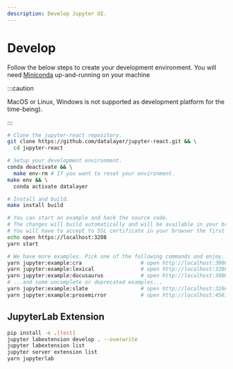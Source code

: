 ```yaml
---
description: Develop Jupyter UI.
---
```


# Develop

Follow the below steps to create your development environment. You will need [Miniconda](https://docs.conda.io/en/latest/miniconda.html) up-and-running on your machine

:::caution

MacOS or Linux, Windows is not supported as development platform for the time-being).

:::

```bash
# Clone the jupyter-react repository.
git clone https://github.com/datalayer/jupyter-react.git && \
  cd jupyter-react
```

```bash
# Setup your development environment.
conda deactivate && \
  make env-rm # If you want to reset your environment.
make env && \
  conda activate datalayer
```

```bash
# Install and build.
make install build
```

```bash
# You can start an example and hack the source code.
# The changes will build automatically and will be available in your browser.
# You will have to accept to SSL certificate in your browser the first time.
echo open https://localhost:3208
yarn start
```

```bash
# We have more examples. Pick one of the following commands and enjoy.
yarn jupyter:example:cra                   # open http://localhost:3000
yarn jupyter:example:lexical               # open http://localhost:3208
yarn jupyter:example:docusaurus            # open http://localhost:3000/docs/intro
# ...and some uncomplete or deprecated examples...
yarn jupyter:example:slate                 # open http://localhost:3266
yarn jupyter:example:prosemirror           # open http://localhost:4567
```

## JupyterLab Extension

```bash
pip install -e .[test]
jupyter labextension develop . --overwrite
jupyter labextension list
jupyter server extension list
yarn jupyterlab
```
